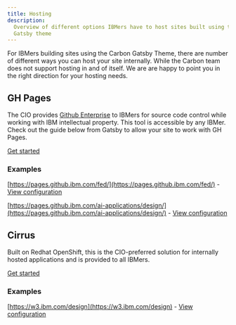 ```yaml
---
title: Hosting
description:
  Overview of different options IBMers have to host sites built using the Carbon
  Gatsby theme
---
```


<PageDescription>

For IBMers building sites using the Carbon Gatsby Theme, there are number of
different ways you can host your site internally. While the Carbon team does not
support hosting in and of itself. We are are happy to point you in the right
direction for your hosting needs.

</PageDescription>

## GH Pages

The CIO provides
[Github Enterprise](https://w3.ibm.com/help/#/article/github_ent_ibm/github_overview?requestedTopicId=github_overview)
to IBMers for source code control while working with IBM intellectual property.
This tool is accessible by any IBMer. Check out the guide below from Gatsby to
allow your site to work with GH Pages.

[Get started](https://www.gatsbyjs.org/docs/how-gatsby-works-with-github-pages/)

### Examples

[https://pages.github.ibm.com/fed/](https://pages.github.ibm.com/fed/) -
[View configuration](https://github.ibm.com/FED/fed.github.ibm.com)

[https://pages.github.ibm.com/ai-applications/design/](https://pages.github.ibm.com/ai-applications/design/) -
[View configuration](https://github.ibm.com/ai-applications/design)

## Cirrus

Built on Redhat OpenShift, this is the CIO-preferred solution for internally
hosted applications and is provided to all IBMers.

[Get started](https://w3.ibm.com/w3publisher/cio-cirrus-platform)

### Examples

[https://w3.ibm.com/design](https://w3.ibm.com/design) -
[View configuration](https://github.ibm.com/Design/w3-design/blob/master/Dockerfile)
